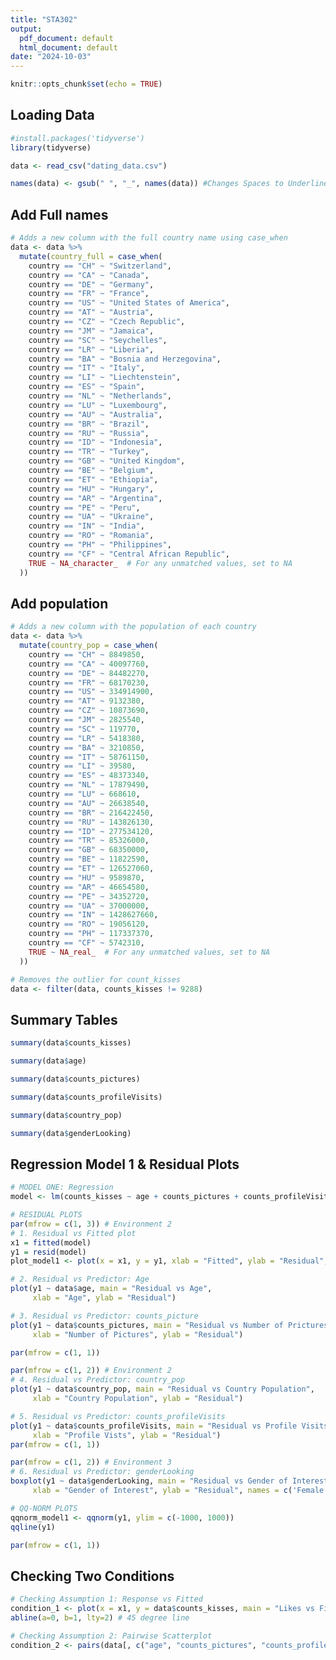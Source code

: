 ```yaml
---
title: "STA302"
output:
  pdf_document: default
  html_document: default
date: "2024-10-03"
---
```


```r
knitr::opts_chunk$set(echo = TRUE)
```

## Loading Data
```r

#install.packages('tidyverse')
library(tidyverse)

data <- read_csv("dating_data.csv")

names(data) <- gsub(" ", "_", names(data)) #Changes Spaces to Underlines: 

```

## Add Full names
```r

# Adds a new column with the full country name using case_when
data <- data %>%
  mutate(country_full = case_when(
    country == "CH" ~ "Switzerland",
    country == "CA" ~ "Canada",
    country == "DE" ~ "Germany",
    country == "FR" ~ "France",
    country == "US" ~ "United States of America",
    country == "AT" ~ "Austria",
    country == "CZ" ~ "Czech Republic",
    country == "JM" ~ "Jamaica",
    country == "SC" ~ "Seychelles",
    country == "LR" ~ "Liberia",
    country == "BA" ~ "Bosnia and Herzegovina",
    country == "IT" ~ "Italy",
    country == "LI" ~ "Liechtenstein",
    country == "ES" ~ "Spain",
    country == "NL" ~ "Netherlands",
    country == "LU" ~ "Luxembourg",
    country == "AU" ~ "Australia",
    country == "BR" ~ "Brazil",
    country == "RU" ~ "Russia",
    country == "ID" ~ "Indonesia",
    country == "TR" ~ "Turkey",
    country == "GB" ~ "United Kingdom",
    country == "BE" ~ "Belgium",
    country == "ET" ~ "Ethiopia",
    country == "HU" ~ "Hungary",
    country == "AR" ~ "Argentina",
    country == "PE" ~ "Peru",
    country == "UA" ~ "Ukraine",
    country == "IN" ~ "India",
    country == "RO" ~ "Romania",
    country == "PH" ~ "Philippines",
    country == "CF" ~ "Central African Republic",
    TRUE ~ NA_character_  # For any unmatched values, set to NA
  ))

```

## Add population
```r

# Adds a new column with the population of each country
data <- data %>%
  mutate(country_pop = case_when(
    country == "CH" ~ 8849850,
    country == "CA" ~ 40097760,
    country == "DE" ~ 84482270,
    country == "FR" ~ 68170230,
    country == "US" ~ 334914900,
    country == "AT" ~ 9132380,
    country == "CZ" ~ 10873690,
    country == "JM" ~ 2825540,
    country == "SC" ~ 119770,
    country == "LR" ~ 5418380,
    country == "BA" ~ 3210850,
    country == "IT" ~ 58761150,
    country == "LI" ~ 39580,
    country == "ES" ~ 48373340,
    country == "NL" ~ 17879490,
    country == "LU" ~ 668610,
    country == "AU" ~ 26638540,
    country == "BR" ~ 216422450,
    country == "RU" ~ 143826130,
    country == "ID" ~ 277534120,
    country == "TR" ~ 85326000,
    country == "GB" ~ 68350000,
    country == "BE" ~ 11822590,
    country == "ET" ~ 126527060,
    country == "HU" ~ 9589870,
    country == "AR" ~ 46654580,
    country == "PE" ~ 34352720,
    country == "UA" ~ 37000000,
    country == "IN" ~ 1428627660,
    country == "RO" ~ 19056120,
    country == "PH" ~ 117337370,
    country == "CF" ~ 5742310,
    TRUE ~ NA_real_  # For any unmatched values, set to NA
  ))

# Removes the outlier for count_kisses
data <- filter(data, counts_kisses != 9288)
```

## Summary Tables
```r
summary(data$counts_kisses)

summary(data$age)

summary(data$counts_pictures)

summary(data$counts_profileVisits)

summary(data$country_pop)

summary(data$genderLooking)
```

## Regression Model 1 & Residual Plots
```r

# MODEL ONE: Regression
model <- lm(counts_kisses ~ age + counts_pictures + counts_profileVisits + country_pop + genderLooking, data = data)

# RESIDUAL PLOTS 
par(mfrow = c(1, 3)) # Environment 2
# 1. Residual vs Fitted plot
x1 = fitted(model)
y1 = resid(model)
plot_model1 <- plot(x = x1, y = y1, xlab = "Fitted", ylab = "Residual", main = "Residual vs Fitted")

# 2. Residual vs Predictor: Age 
plot(y1 ~ data$age, main = "Residual vs Age", 
     xlab = "Age", ylab = "Residual")

# 3. Residual vs Predictor: counts_picture 
plot(y1 ~ data$counts_pictures, main = "Residual vs Number of Prictures", 
     xlab = "Number of Pictures", ylab = "Residual")

par(mfrow = c(1, 1))

par(mfrow = c(1, 2)) # Environment 2
# 4. Residual vs Predictor: country_pop 
plot(y1 ~ data$country_pop, main = "Residual vs Country Population", 
     xlab = "Country Population", ylab = "Residual")

# 5. Residual vs Predictor: counts_profileVisits 
plot(y1 ~ data$counts_profileVisits, main = "Residual vs Profile Visits", 
     xlab = "Profile Vists", ylab = "Residual")
par(mfrow = c(1, 1))

par(mfrow = c(1, 2)) # Environment 3
# 6. Residual vs Predictor: genderLooking
boxplot(y1 ~ data$genderLooking, main = "Residual vs Gender of Interest", 
     xlab = "Gender of Interest", ylab = "Residual", names = c('Female', 'Both', 'Male', 'None'))

# QQ-NORM PLOTS 
qqnorm_model1 <- qqnorm(y1, ylim = c(-1000, 1000))
qqline(y1)

par(mfrow = c(1, 1))

```

## Checking Two Conditions
```r
# Checking Assumption 1: Response vs Fitted
condition_1 <- plot(x = x1, y = data$counts_kisses, main = "Likes vs Fitted", xlab = "Fitted", ylab = "Likes", ylim = c(0, 3100))
abline(a=0, b=1, lty=2) # 45 degree line

# Checking Assumption 2: Pairwise Scatterplot
condition_2 <- pairs(data[, c("age", "counts_pictures", "counts_profileVisits", "country_pop")])
```
